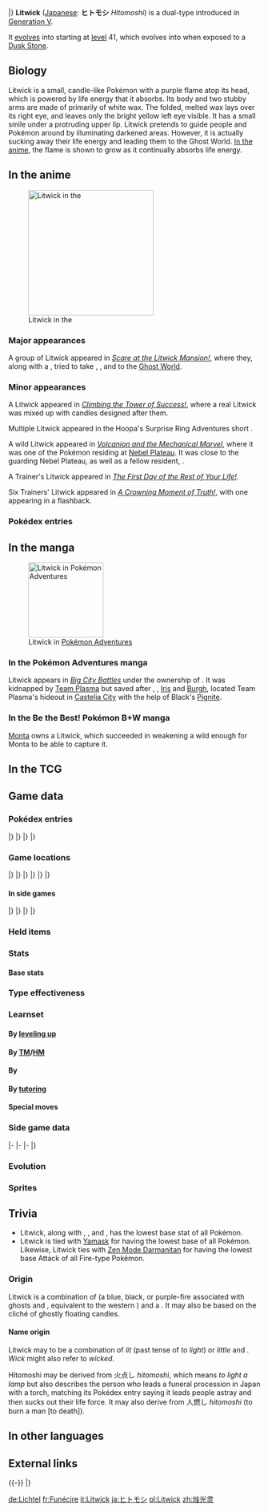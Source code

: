 {{PokémonPrevNext/Head|type=Ghost|type2=Fire}}
{{PokémonPrevNext/Pokémon|type=Ghost|prevnum=606|prev=Beheeyem|nextnum=608|next=Lampent}}
|}
{{Pokémon Infobox
|name=Litwick
|jname=ヒトモシ
|tmname=Hitomoshi
|category=Candle
|typebox=1
|type1=Ghost
|type2=Fire
|abilityn=d
|ability1=Flash Fire
|ability2=Flame Body
|abilityd=Infiltrator
|abilityold=Shadow Tag
|abilityoldcaption=Hidden Ability Gen. V{{tt|*|Litwick with this Ability was never made available legitimately.}}
|ndex=607
|udex=113
|u2dex=190
|karea=Mountain
|kdex=065
|height-ftin=1'00"
|height-m=0.3
|weight-lbs=6.8
|weight-kg=3.1
|egggroupn=1
|egggroup1=Amorphous
|eggcycles=20
|expyield=55
|lv100exp=1,059,860
|gendercode=127
|color=White
|catchrate=190
|evtotal=1
|evsa=1
|body=05
|pokefordex=litwick
|generation=5
|friendship=70
}}
'''Litwick''' ([[List of Japanese Pokémon names|Japanese]]: '''ヒトモシ''' ''Hitomoshi'') is a dual-type {{2t|Ghost|Fire}} {{OBP|Pokémon|species}} introduced in [[Generation V]].

It [[Evolution|evolves]] into {{p|Lampent}} starting at [[level]] 41, which evolves into {{p|Chandelure}} when exposed to a [[Dusk Stone]].

==Biology==
Litwick is a small, candle-like Pokémon with a purple flame atop its head, which is powered by life energy that it absorbs. Its body and two stubby arms are made of primarily of white wax. The folded, melted wax lays over its right eye, and leaves only the bright yellow left eye visible. It has a small smile under a protruding upper lip. Litwick pretends to guide people and Pokémon around by illuminating darkened areas. However, it is actually sucking away their life energy and leading them to the Ghost World. [[BW026|In the anime]], the flame is shown to grow as it continually absorbs life energy.

==In the anime==
[[File:Litwick anime.png|thumb|250px|left|Litwick in the {{pkmn|anime}}]]
===Major appearances===
A group of Litwick appeared in ''[[BW026|Scare at the Litwick Mansion!]]'', where they, along with a {{p|Lampent}}, tried to take {{Ash}}, {{ashfr}}, and {{TRT}} to the [[Ghost World]].

===Minor appearances===
A Litwick appeared in ''[[BW069|Climbing the Tower of Success!]]'', where a real Litwick was mixed up with candles designed after them.

Multiple Litwick appeared in the Hoopa's Surprise Ring Adventures short ''{{DL|Hoopa's Surprise Ring Adventures|In the Dark}}''.

A wild Litwick appeared in ''[[M19|Volcanion and the Mechanical Marvel]]'', where it was one of the Pokémon residing at [[Nebel Plateau]]. It was close to the {{OBP|Volcanion|M19}} guarding Nebel Plateau, as well as a fellow resident, {{p|Gulpin}}.

A Trainer's Litwick appeared in ''[[XY138|The First Day of the Rest of Your Life!]]''.

Six Trainers' Litwick appeared in ''[[SM034|A Crowning Moment of Truth!]]'', with one appearing in a flashback.

===Pokédex entries===
{{Animedexheader|Unova}}
{{Animedexbody|BW026|Litwick|Ash's Pokédex|Litwick, the Candle Pokémon. Litwick appear to be helping to guide the way of people by illuminating areas that are darkened, but in reality they are actually leading them to the [[Ghost World]]. They feed off the life energy of [[Human|people]] and Pokémon, and use it as fuel for the flames on their heads.}}
{{Animedexfooter/Pokémon|''Best Wishes''|Unova}}

==In the manga==
[[File:Bianca Litwick Adventures.png|thumb|150px|Litwick in [[Pokémon Adventures]]]]
===In the Pokémon Adventures manga===
Litwick appears in ''[[PS478|Big City Battles]]'' under the ownership of {{adv|Bianca}}. It was kidnapped by [[Team Plasma]] but saved after {{adv|Black}}, {{adv|White}}, [[Iris]] and [[Burgh]], located Team Plasma's hideout in [[Castelia City]] with the help of Black's [[Nite|Pignite]].

===In the Be the Best! Pokémon B+W manga===
[[Monta]] owns a Litwick, which succeeded in weakening a wild {{p|Kyurem}} enough for Monta to be able to capture it.

==In the TCG==
{{main|Litwick (TCG)}}

==Game data==
===Pokédex entries===
{{Dex/Header|type=Ghost|type2=Fire}}
{{Dex/NA|gen=V}}
{{Dex/Gen|gen=V}}
{{Dex/Entry1|v=Black|t=FFF|entry=Litwick shines a light that absorbs the life energy of people and Pokémon, which becomes the fuel that it burns.}}
{{Dex/Entry1|v=White|entry=While shining a light and pretending to be a guide, it leeches off the life force of any who follow it.}}
{{Dex/Entry2|v=Black 2|v2=White 2|t=FFF|entry=Its flame is usually out, but it starts shining when it absorbs life force from people or Pokémon.}}
|}
|}
{{Dex/Gen|gen=VI}}
{{Dex/Entry1|v=X|t=FFF|entry=While shining a light and pretending to be a guide, it leeches off the life force of any who follow it.}}
{{Dex/Entry1|v=Y|entry=Litwick shines a light that absorbs the life energy of people and Pokémon, which becomes the fuel that it burns.}}
{{Dex/Entry1|v=Omega Ruby|t=FFF|entry=While shining a light and pretending to be a guide, it leeches off the life force of any who follow it.}}
{{Dex/Entry1|v=Alpha Sapphire|t=FFF|entry=Litwick shines a light that absorbs the life energy of people and Pokémon, which becomes the fuel that it burns.}}
|}
|}
{{Dex/Footer}}

===Game locations===
{{Availability/Header|type=Ghost|type2=Fire}}
{{Availability/NA|gen=V}}
{{Availability/Gen|gen=V}}
{{Availability/Entry2|v=Black|v2=White|t=fff|area=[[Celestial Tower]]}}
{{Availability/Entry2|v=Black 2|v2=White 2|t=fff|area=[[Celestial Tower]], [[Strange House]]}}
|}
|}
{{Availability/Gen|gen=VI}}
{{Availability/Entry2|v=X|v2=Y|t=fff|area=[[Lost Hotel]]}}
{{Availability/Entry2/None|v=Omega Ruby|v2=Alpha Sapphire}}
|}
|}
{{Availability/Gen|gen=VII}}
{{Availability/Entry2|v=Sun|v2=Moon|area=[[Hau'oli Cemetery]] ({{DL|QR Scanner|Island Scan}}){{dotw|Sa}}}}
{{Availability/Entry2|v=Ultra Sun|v2=Ultra Moon|area=[[Hau'oli Cemetery]] ({{DL|QR Scanner|Island Scan}}){{dotw|Sa}}}}
|}
|}
{{Availability/Footer}}

====In side games====
{{Availability/Header|type=Ghost|type2=Fire}}
{{Availability/NA|gen=V}}
{{Availability/Gen|gen=V}}
{{Availability/Entry1|1|v=Rumble Blast|color={{fire color}}|area=Hauntyard: [[Misty Edgewater]], Cave: [[Misty Edgewater]]}}
{{Availability/Entry1|1|v=PokéPark 2|link=PokéPark 2: Wonders Beyond|color={{grass color}}|area=[[Wish Park]]}}
{{Availability/Entry1|1|v=Conquest|color={{silver color}}|area=[[Ignis]], [[Valora]], [[Spectra]]}}
{{Availability/Entry1|1|v=MD GTI|link=Pokémon Mystery Dungeon: Gates to Infinity|color={{silver color}}|area=[[Desolate Canyon]] (1F-7F), [[Mountain Pass]] (1F-7F), [[Inflora Forest]] (1F-8F), [[Breezy Meadow]] (1F-8F), [[Forest Grotto]] (1F-7F), [[Miragesands]] (1F-29F), [[Rusty Mountain]] (Golden Chamber), [[Jaws of the Abyss]] (Golden Chamber), [[Smoking Mountain]] (1F-24F), [[Skill Treasury]] (1F-15F), Magnagate dungeons}}
{{Availability/Entry1|1|v=Rumble U|color={{fire color}}|area=[[Wonder Area#Haunted Playland|Wonder Area: Haunted Playland]], NFC Figurine}}
|}
|}
{{Availability/Gen|gen=VI}}
{{Availability/Entry1|1|v=Battle Trozei|color={{defense color}}|area=[[Pitch-Black Cavern#Stage 3|Pitch-Black Cavern: Stage 3]]}}
{{Availability/Entry1|1|v=Shuffle|color={{beauty color}}|area=[[Night Festival|Night Festival: Stage 25]]<br>[[Nacht Carnival|Nacht Carnival: Stage 533]]}}
{{Availability/Entry1|1|v=Rumble World|color={{fire color}}|area=[[Dark Land#Chilling Graveyard|Dark Land: Chilling Graveyard]] <small>(All Areas)</small>, [[Legend Terrain#Tomb of Nightmares|Legend Terrain: Tomb of Nightmares]] <small>(All Areas)</small>}}
|}
|}
{{Availability/Footer}}

===Held items===

===Stats===
====Base stats====
{{BaseStats
|type=Ghost
|type2=Fire
|HP=50
|Attack=30
|Defense=55
|SpAtk=65
|SpDef=55
|Speed=20}}

===Type effectiveness===
{{TypeEffectiveness
|type1=Ghost
|type2=Fire
|Normal=0
|Fighting=0
|Flying=100
|Poison=50
|Ground=200
|Rock=200
|Bug=25
|Ghost=200
|Steel=50
|Fire=50
|Water=200
|Grass=50
|Electric=100
|Psychic=100
|Ice=50
|Dragon=100
|Dark=200
|Fairy=50
|notes=yes
|flashfire=maybe
|ghost=yes
|newnormal=1
|newfighting=1}}

===Learnset===
====By [[Level|leveling up]]====
{{learnlist/levelh/7|Litwick|Ghost|Fire|5}}
{{learnlist/level7|1|Ember|Fire|Special|40|100|25||'''}}
{{learnlist/level7|1|Astonish|Ghost|Physical|30|100|15||'''}}
{{learnlist/level7|3|Minimize|Normal|Status|&mdash;|&mdash;|10}}
{{learnlist/level7|5|Smog|Poison|Special|30|70|20}}
{{learnlist/level7|7|Fire Spin|Fire|Special|35|85|15||'''}}
{{learnlist/level7|10|Confuse Ray|Ghost|Status|&mdash;|100|10}}
{{learnlist/level7|13|Night Shade|Ghost|Special|&mdash;|100|15}}
{{learnlist/level7|16|Will-O-Wisp|Fire|Status|&mdash;|85|15}}
{{learnlist/level7|20|Flame Burst|Fire|Special|70|100|15||'''}}
{{learnlist/level7|24|Imprison|Psychic|Status|&mdash;|&mdash;|10}}
{{learnlist/level7|28|Hex|Ghost|Special|65|100|10||'''}}
{{learnlist/level7|33|Memento|Dark|Status|&mdash;|100|10}}
{{learnlist/level7|38|Inferno|Fire|Special|100|50|5||'''}}
{{learnlist/level7|43|Curse|Ghost|Status|&mdash;|&mdash;|10}}
{{learnlist/level7|49|Shadow Ball|Ghost|Special|80|100|15||'''}}
{{learnlist/level7|55|Pain Split|Normal|Status|&mdash;|&mdash;|20}}
{{learnlist/level7|61|Overheat|Fire|Special|130|90|5||'''}}
{{learnlist/levelf/7|Litwick|Ghost|Fire|5}}

====By [[TM]]/[[HM]]====
{{learnlist/tmh/7|Litwick|Ghost|Fire|5}}
{{learnlist/tm7|TM04|Calm Mind|Psychic|Status|&mdash;|&mdash;|20}}
{{learnlist/tm7|TM06|Toxic|Poison|Status|&mdash;|90|10}}
{{learnlist/tm7|TM10|Hidden Power|Normal|Special|60|100|15}}
{{learnlist/tm7|TM11|Sunny Day|Fire|Status|&mdash;|&mdash;|5}}
{{learnlist/tm7|TM12|Taunt|Dark|Status|&mdash;|100|20}}
{{learnlist/tm7|TM17|Protect|Normal|Status|&mdash;|&mdash;|10}}
{{learnlist/tm7|TM20|Safeguard|Normal|Status|&mdash;|&mdash;|25}}
{{learnlist/tm7|TM21|Frustration|Normal|Physical|&mdash;|100|20}}
{{learnlist/tm7|TM22|Solar Beam|Grass|Special|120|100|10}}
{{learnlist/tm7|TM27|Return|Normal|Physical|&mdash;|100|20}}
{{learnlist/tm7|TM29|Psychic|Psychic|Special|90|100|10}}
{{learnlist/tm7|TM30|Shadow Ball|Ghost|Special|80|100|15||'''}}
{{learnlist/tm7|TM32|Double Team|Normal|Status|&mdash;|&mdash;|15}}
{{learnlist/tm7|TM35|Flamethrower|Fire|Special|90|100|15||'''}}
{{learnlist/tm7|TM38|Fire Blast|Fire|Special|110|85|5||'''}}
{{learnlist/tm7|TM42|Facade|Normal|Physical|70|100|20}}
{{learnlist/tm7|TM43|Flame Charge|Fire|Physical|50|100|20||'''}}
{{learnlist/tm7|TM44|Rest|Psychic|Status|&mdash;|&mdash;|10}}
{{learnlist/tm7|TM45|Attract|Normal|Status|&mdash;|100|15}}
{{learnlist/tm7|TM46|Thief|Dark|Physical|60|100|25}}
{{learnlist/tm7|TM48|Round|Normal|Special|60|100|15}}
{{learnlist/tm7|TM50|Overheat|Fire|Special|130|90|5||'''}}
{{learnlist/tm7|TM53|Energy Ball|Grass|Special|90|100|10}}
{{learnlist/tm7|TM61|Will-O-Wisp|Fire|Status|&mdash;|85|15}}
{{learnlist/tm7|TM63|Embargo|Dark|Status|&mdash;|100|15}}
{{learnlist/tm7|TM66|Payback|Dark|Physical|50|100|10}}
{{learnlist/tm7|TM77|Psych Up|Normal|Status|&mdash;|&mdash;|10}}
{{learnlist/tm7|TM85|Dream Eater|Psychic|Special|100|100|15}}
{{learnlist/tm7|TM87|Swagger|Normal|Status|&mdash;|85|15}}
{{learnlist/tm7|TM88|Sleep Talk|Normal|Status|&mdash;|&mdash;|10}}
{{learnlist/tm7|TM90|Substitute|Normal|Status|&mdash;|&mdash;|10}}
{{learnlist/tm7|TM92|Trick Room|Psychic|Status|&mdash;|&mdash;|5}}
{{learnlist/tm7|TM97|Dark Pulse|Dark|Special|80|100|15}}
{{learnlist/tm7|TM100|Confide|Normal|Status|&mdash;|&mdash;|20}}
{{learnlist/tmf/7|Litwick|Ghost|Fire|5}}

====By {{pkmn|breeding}}====
{{learnlist/breedh/7|Litwick|Ghost|Fire|5}}
{{learnlist/breed7|{{MSP|603|Eelektrik}}{{MSP|604|Eelektross}}|Acid|Poison|Special|40|100|30}}
{{learnlist/breed7|{{MSP|088|Grimer}}{{MSP|088A|Grimer}}{{MSP|089|Muk}}{{MSP|089A|Muk}}|Acid Armor|Poison|Status|&mdash;|&mdash;|20}}
{{learnlist/breed7|{{MSP|282|Gardevoir}}|Captivate|Normal|Status|&mdash;|100|20}}
{{learnlist/breed7|{{MSP|109|Koffing}}{{MSP|110|Weezing}}{{MSP|218|Slugma}}{{MSP|219|Magcargo}}|Clear Smog|Poison|Special|50|&mdash;|15}}
{{learnlist/breed7|{{MSP|618|Stunfisk}}|Endure|Normal|Status|&mdash;|&mdash;|10}}
{{learnlist/breed7|{{MSP|109|Koffing}}{{MSP|110|Weezing}}{{MSP|562|Yamask}}{{MSP|563|Cofagrigus}}|Haze|Ice|Status|&mdash;|&mdash;|30}}
{{learnlist/breed7|{{MSP|218|Slugma}}{{MSP|219|Magcargo}}{{MSP|607|Litwick}}{{MSP|608|Lampent}}{{MSP|609|Chandelure}}|Heat Wave|Fire|Special|95|90|10|‡|'''}}
{{learnlist/breed7|{{MSP|562|Yamask}}{{MSP|563|Cofagrigus}}|Power Split|Psychic|Status|&mdash;|&mdash;|10}}
{{learnlist/breedf/7|Litwick|Ghost|Fire|5}}

====By [[Move Tutor|tutoring]]====
{{learnlist/tutorh/7|Litwick|Ghost|Fire|5}}
{{learnlist/tutor7|Ally Switch|Psychic|Status|—|—|15|||no|yes}}
{{learnlist/tutor7|Heat Wave|Fire|Special|95|90|10||'''|no|yes}}
{{learnlist/tutor7|Pain Split|Normal|Status|—|—|20|||no|yes}}
{{learnlist/tutor7|Shock Wave|Electric|Special|60|—|20|||no|yes}}
{{learnlist/tutor7|Snore|Normal|Special|50|100|15|||no|yes}}
{{learnlist/tutor7|Spite|Ghost|Status|—|100|10|||no|yes}}
{{learnlist/tutor7|Telekinesis|Psychic|Status|—|—|15|||no|yes}}
{{learnlist/tutor7|Trick|Psychic|Status|—|100|10|||no|yes}}
{{learnlist/tutorf/7|Litwick|Ghost|Fire|5}}

====Special moves====
{{learnlist/eventh/7|Litwick|Ghost|Fire|5}}
{{learnlist/event7|{{DL|QR Scanner|Island Scan}}{{sup/7|SM}}|Acid|Poison|Special|40|100|30}}
{{learnlist/event7|{{DL|QR Scanner|Island Scan}}{{sup/7|USUM}}|Endure|Normal|Status|—|—|10}}
{{learnlist/eventf/7|Litwick|Ghost|Fire|5}}

===Side game data===
{{Spindata/Head|type=Ghost|type2=Fire}}
{{Spindata/RumbleBlast|col=6|type=Ghost
|att=2
|def=2
|speed=2
}}
|-
{{Spindata/PokéPark2|col=6|type=Ghost|ndex=607
|strong=[[File:Oshawott icon.png|link=Oshawott (Pokémon)]]
|weak=[[File:Snivy icon.png|link=Snivy (Pokémon)]][[File:Tepig icon.png|link=Tepig (Pokémon)]]
|pad=Litwick love {{p|Chandelure}}'s dance. They are worried that they may absorb someone's vital energy if they dance.
}}
|-
{{Spindata/Conquest|col=6|type=Ghost|ndex=607
|HP=2
|atk=1
|def=2
|spd=1
|range=3
|move=Ember
|ability1=Flame Body
|ability2=Flash Fire
|ability3=Warm Blanket
|evo=Evolves into {{p|Lampent}} when its Attack is 84 or higher
|link={{DL|List of Pokémon Conquest characters|Maa}}, {{DL|List of Pokémon Conquest characters|Masanobu}}, and {{DL|List of Pokémon Conquest characters|Takatora}}
}}
|-
{{Spindata/Battle Trozei|col=3|type=Ghost|ndex=607
|power=1
}}
{{Spindata/Shuffle|col=3|type=Ghost|ndex=607|num=65
|min=40
|max=125
|raisemaxlevel=20
|skill=Astonish
|skilldesc=Delays your opponent's disruptions.
|swapper=Final Effort
}}
|}

===Evolution===
{{evobox-3
|type1=Ghost
|type2=Fire
|no1=607
|name1=Litwick
|type1-1=Ghost
|type2-1=Fire
|evo1={{bag|Rare Candy}}<br>{{color2|000|Level|Level 41}}
|no2=608
|name2=Lampent
|type1-2=Ghost
|type2-2=Fire
|evo2={{bag|Dusk Stone}}<br>{{color2|000|Dusk Stone}}
|no3=609
|name3=Chandelure
|type1-3=Ghost
|type2-3=Fire}}

===Sprites===
{{Spritebox/Header|type=Ghost|type2=Fire}}
{{Spritebox/NA|gen=V}}
{{Spritebox/5|ndex=607}}
{{Spritebox/6|ndex=607}}
{{Spritebox/7|ndex=607}}
{{Spritebox/Footer|607|Litwick}}

==Trivia==
* Litwick, along with {{p|Slugma}}, {{p|Torkoal}}, and {{me|Camerupt}}, has the lowest {{stat|Speed}} base stat of all {{type|Fire}} Pokémon.
* Litwick is tied with [[Yamask]] for having the lowest base {{stat|Attack}} of all {{type|Ghost}} Pokémon. Likewise, Litwick ties with [[List of Pokémon with form differences#Darmanitan|Zen Mode Darmanitan]] for having the lowest base Attack of all Fire-type Pokémon.

===Origin===
Litwick is a combination of {{wp|hitodama}} (a blue, black, or purple-fire associated with ghosts and {{wp|yōkai}}, equivalent to the western {{wp|will-o'-the-wisp}}) and a {{wp|candle}}. It may also be based on the cliché of ghostly floating candles.

====Name origin====
Litwick may to be a combination of ''lit'' (past tense of ''to light'') or ''little'' and ''{{wp|Candle wick|wick}}''. ''Wick'' might also refer to ''wicked''.

Hitomoshi may be derived from 火点し ''hitomoshi'', which means ''to light a lamp'' but also describes the person who leads a funeral procession in Japan with a torch, matching its Pokédex entry saying it leads people astray and then sucks out their life force. It may also derive from 人燃し ''hitomoshi'' (to burn a man [to death]).

==In other languages==
{{Other languages|type=Ghost|type2=Fire
|ja=ヒトモシ ''Hitomoshi''|jameaning=From {{tt|火点し ''hitomoshi''|to light a lamp, or lead a funeral procession}}
|fr=Funécire|frmeaning=From ''{{tt|funéraire|funerary}}'' and ''{{tt|cire|wax}}''
|es=Litwick|esmeaning=Same as English name
|de=Lichtel|demeaning=From ''{{tt|Licht|light}}'' and ''{{tt|Wichtel|gnome}}''
|it=Litwick|itmeaning=Same as English name
|ko=불켜미 ''Bulkyeomi''|komeaning=From {{tt|불 ''bul''|fire or light}}, {{tt|켜다 ''kyeoda''|to turn on (usually light or fire)}}, and {{tt|~이 ''~i''|diminutive suffix meaning 'one who does something'}}; literally means "one who turns on the lights"
|zh_cmn=燭光靈 / 烛光灵 ''Zhúguānglíng''|zh_cmnmeaning=From {{tt|燭光 ''zhúguāng''|candle light}}, {{tt|靈 ''líng''|spirit}}, and {{tt|幽靈 ''yōulíng''|ghost, phantom}}
|ru=Литвик ''Litvik''|rumeaning=Transcription of English name
}}
{{left clear}}
<!--
==Notes==
<references />-->

==External links==

{{-}}
{{PokémonPrevNext/Head|type=Ghost|type2=Fire}}
{{PokémonPrevNext/Pokémon|type=Ghost|prevnum=606|prev=Beheeyem|nextnum=608|next=Lampent}}
|}
{{Project Pokédex notice}}

[[de:Lichtel]]
[[fr:Funécire]]
[[it:Litwick]]
[[ja:ヒトモシ]]
[[pl:Litwick]]
[[zh:烛光灵]]